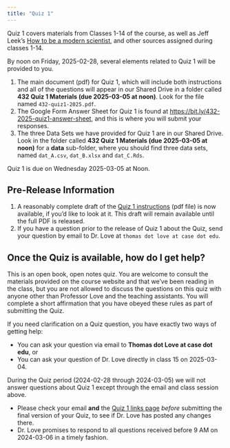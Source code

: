 ```yaml
---
title: "Quiz 1"
---
```


Quiz 1 covers materials from Classes 1-14 of the course, as well as Jeff Leek's [How to be a modern scientist](https://leanpub.com/modernscientist), and other sources assigned during classes 1-14.

By noon on Friday, 2025-02-28, several elements related to Quiz 1 will be provided to you.

1. The main document (pdf) for Quiz 1, which will include both instructions and all of the questions will appear in our Shared Drive in a folder called **432 Quiz 1 Materials (due 2025-03-05 at noon)**. Look for the file named `432-quiz1-2025.pdf`.
2. The Google Form Answer Sheet for Quiz 1 is found at <https://bit.ly/432-2025-quiz1-answer-sheet>, and this is where you will submit your responses.
3. The three Data Sets we have provided for Quiz 1 are in our Shared Drive. Look in the folder called **432 Quiz 1 Materials (due 2025-03-05 at noon)** for a **data** sub-folder, where you should find three data sets, named `dat_A.csv`, `dat_B.xlsx` and `dat_C.Rds`.

Quiz 1 is due on Wednesday 2025-03-05 at Noon.

## Pre-Release Information

1. A reasonably complete draft of the [Quiz 1 instructions](quiz1/432-quiz1-2025_instructionsonly.pdf) (pdf file) is now available, if you'd like to look at it. This draft will remain available until the full PDF is released.
2. If you have a question prior to the release of Quiz 1 about the Quiz, send your question by email to Dr. Love at `thomas dot love at case dot edu`.

## Once the Quiz is available, how do I get help?

This is an open book, open notes quiz. You are welcome to consult the materials provided on the course website and that we've been reading in the class, but you are not allowed to discuss the questions on this quiz with anyone other than Professor Love and the teaching assistants. You will complete a short affirmation that you have obeyed these rules as part of submitting the Quiz.

If you need clarification on a Quiz question, you have exactly two ways of getting help:

- You can ask your question via email to **Thomas dot Love at case dot edu**, or
- You can ask your question of Dr. Love directly in class 15 on 2025-03-04.

During the Quiz period (2024-02-28 through 2024-03-05) we will not answer questions about Quiz 1 except through the email and class session above. 

- Please check your email **and** the [Quiz 1 links page](https://thomaselove.github.io/432-2025/quiz1.html) *before* submitting the final version of your Quiz, to see if Dr. Love has posted any changes there. 
- Dr. Love promises to respond to all questions received before 9 AM on 2024-03-06 in a timely fashion.
